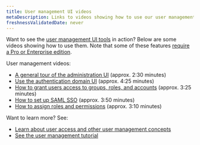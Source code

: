 ```yaml
---
title: User management UI videos
metaDescription: Links to videos showing how to use our user management UI
freshnessValidatedDate: never
---
```


Want to see the [user management UI tools](/docs/accounts/accounts-billing/new-relic-one-user-management/user-management-ui-and-tasks#where) in action? Below are some videos showing how to use them. Note that some of these features [require a Pro or Enterprise edition](/docs/accounts/accounts-billing/new-relic-one-pricing-billing/new-relic-one-pricing-billing/#editions).

User management videos:

* [A general tour of the administration UI](/docs/accounts/accounts-billing/general-account-settings/intro-account-settings#video-tour) (approx. 2:30 minutes)
* [Use the authentication domain UI](https://www.youtube.com/watch?v=Z00-KzGh2XY) (approx. 4:25 minutes)
* [How to grant users access to groups, roles, and accounts](https://www.youtube.com/watch?v=dninMzr_zHc) (approx. 3:25 minutes)
* [How to set up SAML SSO](https://www.youtube.com/watch?v=uFjqCQcSo8g) (approx. 3:50 minutes)
* [How to assign roles and permissions](https://www.youtube.com/watch?v=CBa0jWINQiw) (approx. 3:10 minutes)

Want to learn more? See:

* [Learn about user access and other user management concepts](/docs/accounts/accounts-billing/new-relic-one-user-management/user-management-concepts#understand-concepts)
* [See the user management tutorial](/docs/accounts/accounts-billing/new-relic-one-user-management/tutorial-add-new-user-groups-roles-new-relic-one-user-model)
